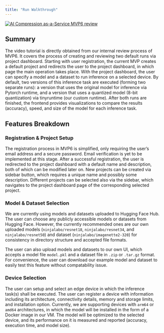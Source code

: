 ```yaml
---
title: "Run Walkthrough"
---
```

[![AI Compression as-a-Service MVP6 review](../images/mvp6.png)](https://youtu.be/f4RZZzzRwTw?si=t-u9twrbG-yVsAzT)

## Summary
The video tutorial is directly obtained from our internal review process of MVP6. It covers the process of creating and reviewing two default runs via project dashboard. Starting with user registration, the current MVP creates a default project and redirects the user to the project dashboard, in which page the main operation takes place. With the project dashboard, the user can specify a model and a dataset to run inference on a selected device. By default, two versions of this inference task are executed (forming two separate runs): a version that uses the original model for inference via Pytorch runtime, and a version that uses a quantized model (8-bit quantization) via tinyruntime (our custom runtime). After both runs are finished, the frontend provides visualizations to compare the results (accuracy), speed, and size of the model for each inference task.

## Features Breakdown
### Registration & Project Setup
The registration process in MVP6 is simplified, only requiring the user's email address and a secure password. Email verification is yet to be implemented at this stage. After a successful registration, the user is redirected to the project dashboard with a default name and description, both of which can be modified later on. New projects can be created via sidebar button, which requires a unique name and possibly some description. Different projects can be selected also via the sidebar, which navigates to the project dashboard page of the corresponding selected project.

### Model & Dataset Selection
We are currently using models and datasets uploaded to Hugging Face Hub. The user can choose any publicly accessible models or datasets from Hugging Face. However, the currently recommended ones are our own uploaded models (`ninjalabo/resnet18`, `ninjalabo/resnet34`, and `ninjalabo/resnet50`) and dataset (`ninjalabo/imagenette2-320`) for consistency in directory structure and accepted file formats.

The user can also upload models and datasets to our own UI, which accepts a model file `model.pkl` and a dataset file in `.zip` or `.tar.gz` format. For convenience, the user can download our example model and dataset to easily test this feature without compatability issue.

### Device Selection
The user can setup and select an edge device in which the inference task(s) shall be executed. The user can register a device with information including its architecture, connectivity details, memory and storage limits, and installation option. Currently, we are supporting devices with `arm64` or `amd64` architectures, in which the model will be installed in the form of a Docker image in our VM. The model will be optimized to the selected device, and its performance on it is measured and reported (accuracy, execution time, and model size).
